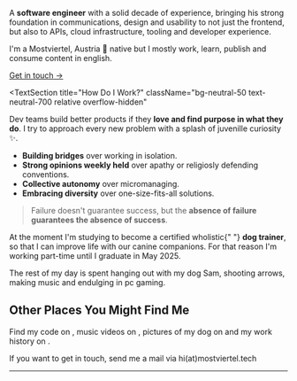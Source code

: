 
<Hero />

<TextSection title="Who Am I?">
  <div className="grid md:grid-cols-2 gap-16 items-center">
    <div className="space-y-4">
      <p>
        A <strong>software engineer</strong> with a solid decade of experience,
        bringing his strong foundation in communications, design and usability
        to not just the frontend, but also to APIs, cloud infrastructure,
        tooling and developer experience.
      </p>
      <p className="italic text-gray-400">
        I'm a Mostviertel, Austria 🗻 native but I mostly work, learn, publish
        and consume content in english.
      </p>
      <div>
        <a
          href="mailto:hi@mostviertel.tech"
          className="font-semibold text-indigo-600 group inline-flex gap-2 items-center group"
        >
          <span>Get in touch</span>
          <span
            aria-hidden="true"
            className="group-hover:translate-x-1 transition-transform"
          >
            &rarr;
          </span>
        </a>
      </div>
    </div>
    <div className="flex justify-center">
      <ContactCard />
    </div>
  </div>
</TextSection>

<TextSection
  title="How Do I Work?"
  className="bg-neutral-50 text-neutral-700 relative overflow-hidden"
>
  <div className="absolute bg-[url('/images/noise.png')] opacity-5 h-[400%] w-[400%] -inset-[200%] block -z-10" />
  <div className="space-y-4">
    <p>
      Dev teams build better products if they <strong>love and find purpose in what they do</strong>. I try to approach every new problem with a splash of juvenille curiosity ✨.
    </p>
    <p className="prose">
      <ul>
        <li><strong>Building bridges</strong> over working in isolation.</li>
        <li><strong>Strong opinions weekly held</strong> over apathy or religiosly defending conventions.</li>
        <li><strong>Collective autonomy</strong> over micromanaging.</li>
        <li><strong>Embracing diversity</strong> over one-size-fits-all solutions.</li>
      </ul>
      <blockquote>Failure doesn't guarantee success, but the <strong>absence of failure guarantees the absence of success</strong>.</blockquote>
    </p>
  </div>
</TextSection>

<TextSection title="Any Hidden Talents?">
  <p>
    At the moment I'm studying to become a certified wholistic{" "}
    <strong>dog trainer</strong>, so that I can improve life with our canine
    companions. For that reason I'm working part-time until I graduate in May
    2025.
  </p>
  <p>
    The rest of my day is spent hanging out with my dog Sam, shooting arrows, making music and endulging in pc gaming.
  </p>
</TextSection>

<div className="px-6 py-24 sm:py-48 lg:px-8 isolate text-center">
  <div className="">
    <h2 className="font-decoration text-6xl mb-6 -skew-y-2 text-balance">
      Other Places You Might Find Me
    </h2>
    <div className="text-lg text-neutral-500 leading-relaxed max-w-xl mx-auto space-y-4">
      <p>
        Find my code on <Github className="inline-block" alt="github" />, music
        videos on <Youtube className="inline-block" alt="youtube" />, pictures
        of my dog on <Instagram className="inline-block" alt="instagram" /> and
        my work history on <Linkedin className="inline-block" alt="linkedin" />.
      </p>
      <p>
        If you want to get in touch, send me a mail via hi(at)mostviertel.tech
      </p>
    </div>
  </div>
</div>

<div className="max-w-3xl mx-auto">
  <hr className="border-gray-100" />
</div>

<div className="bg-neutral-50 text-neutral-700 relative overflow-hidden isolate">
  <div className="absolute bg-[url('/images/noise.png')] opacity-5 h-[400%] w-[400%] -inset-[200%] block -z-10" />
  <BlogSection />
</div>
